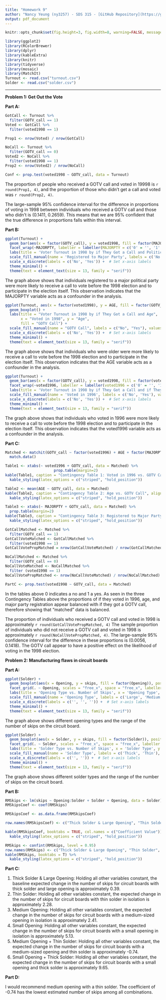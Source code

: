 ```yaml
---
title: "Homework 9"
author: "Nancy Yeung (ny3257) - SDS 315 - [GitHub Repository](https://github.com/0NancyYeung0/Homework9.git)"
output: pdf_document
---
```

\vspace{-1cm}

```r
knitr::opts_chunk$set(fig.height=3, fig.width=8, warning=FALSE, message=FALSE, echo=FALSE)
```

```r
library(ggplot2)
library(RColorBrewer)
library(dplyr)
library(kableExtra)
library(knitr)
library(tidyverse)
library(mosaic)
library(MatchIt)
Turnout <- read.csv("turnout.csv")
Solder <- read.csv("solder.csv")
```
------------------------------------------------------------------------
\begingroup
\fontsize{12}{14}\selectfont
**Problem 1: Get Out the Vote**
\endgroup

\begingroup
\fontsize{10}{12}\selectfont
**Part A:**
\endgroup

```r
GotCall <- Turnout %>%
  filter(GOTV_call == 1)
Voted <- GotCall %>%
  filter(voted1998 == 1)

Prop1 <- nrow(Voted) / nrow(GotCall)

NoCall <- Turnout %>%
  filter(GOTV_call == 0)
Voted2 <- NoCall %>%
  filter(voted1998 == 1)
Prop2 <- nrow(Voted2) / nrow(NoCall)

Conf <- prop.test(voted1998 ~ GOTV_call, data = Turnout)
```

The proportion of people who received a GOTV call and voted in 19998 is `r round(Prop1, 4)`, and the proportion of those who didn't get a call and voted was `r round(Prop2, 4)`.

The large-sample 95% confidence interval for the difference in proportions of voting in 1998 between individuals who received a GOTV call and those who didn't is (0.1411, 0.2659). This means that we are 95% confident that the true difference in proportions falls within this interval.

\begingroup
\fontsize{10}{12}\selectfont
**Part B:**
\endgroup

```r
ggplot(Turnout) + 
  geom_bar(aes(x = factor(GOTV_call), y = voted1998, fill = factor(MAJORPTY)), stat = "identity") +
  facet_wrap(~MAJORPTY, labeller = labeller(MAJORPTY = c('0' = '', '1' = ''))) + 
  labs(title = 'Voter Turnout in 1998 by if They Got a Call and Political Party Registration', x = 'Got Call to Vote', y = 'Number of Voters in 1998', fill = 'Political Party') + 
  scale_fill_manual(name = 'Registered to Major Party', labels = c('No', 'Yes'), values = c('pink', 'skyblue')) + 
  scale_x_discrete(labels = c('No', 'Yes')) +  # Set x-axis labels
  theme_minimal() + 
  theme(text = element_text(size = 13, family = "serif"))
```

The graph above shows that individuals registered to a major political party were more likely to receive a call to vote before the 1998 election and to participate in the election itself. This observation indicates that the MAJORPTY variable acts as a confounder in the analysis.

```r
ggplot(Turnout, aes(x = factor(voted1998), y = AGE, fill = factor(GOTV_call))) +
  geom_boxplot() +
  labs(title = "Voter Turnout in 1998 by if They Got a Call and Age",
       x = "Voted in 1998", y = "Age",
       fill = "GOTV Call") +
  scale_fill_manual(name = "GOTV Call", labels = c("No", "Yes"), values = c("skyblue", "pink")) + 
  scale_x_discrete(labels = c('No', 'Yes')) +  # Set x-axis labels
  theme_minimal() + 
  theme(text = element_text(size = 13, family = "serif"))
```

The graph above shows that individuals who were older were more likely to receive a call to vote before the 1998 election and to participate in the election itself. This observation indicates that the AGE variable acts as a confounder in the analysis.

```r
ggplot(Turnout) + 
  geom_bar(aes(x = factor(GOTV_call), y = voted1998, fill = factor(voted1996)), stat = "identity") +
  facet_wrap(~voted1996, labeller = labeller(voted1996 = c('0' = '', '1' = ''))) + 
  labs(title = 'Voter Turnout in 1998 by if They Got a Call and if They Voted in 1996', x = 'Got Call to Vote', y = 'Number of Voters in 1998', fill = 'Voted in 1996') + 
  scale_fill_manual(name = 'Voted in 1996', labels = c('No', 'Yes'), values = c('pink', 'skyblue')) + 
  scale_x_discrete(labels = c('No', 'Yes')) +  # Set x-axis labels
  theme_minimal() + 
  theme(text = element_text(size = 13, family = "serif"))
```

The graph above shows that individuals who voted in 1996 were more likely to receive a call to vote before the 1998 election and to participate in the election itself. This observation indicates that the voted1996 variable acts as a confounder in the analysis.

\begingroup
\fontsize{10}{12}\selectfont
**Part C:**
\endgroup

```r
Matched <- matchit(GOTV_call ~ factor(voted1996) + AGE + factor(MAJORPTY), data = Turnout, ratio = 5) %>%
  match.data()

Table1 <- xtabs(~ voted1996 + GOTV_call, data = Matched) %>%
                      prop.table(margin=2)
kable(Table1, caption = "Contingency Table 1: Voted in 1996 vs. GOTV Call", align = "c", booktabs = T) %>% 
  kable_styling(latex_options = c("striped", "hold_position"))

Table2 <- mean(AGE ~ GOTV_call, data = Matched)
kable(Table2, caption = "Contingency Table 2: Age vs. GOTV Call", align = "c", booktabs = T, col.names = c("Mean")) %>% 
  kable_styling(latex_options = c("striped", "hold_position"))

Table3 <- xtabs(~ MAJORPTY + GOTV_call, data = Matched) %>%
  prop.table(margin=2)
kable(Table3, caption = "Contingency Table 3: Registered to Major Party vs. GOTV Call", align = "c", booktabs = T) %>% 
  kable_styling(latex_options = c("striped", "hold_position"))

GotCallMatched <- Matched %>%
  filter(GOTV_call == 1)
GotCallVoteMatched <- GotCallMatched %>%
  filter(voted1998 == 1)
GotCallVotePropMatched = nrow(GotCallVoteMatched) / nrow(GotCallMatched)

NoCallMatched <- Matched %>%
  filter(GOTV_call == 0)
NoCallVoteMatched <- NoCallMatched %>%
  filter (voted1998 == 1)
NoCallVotePropMatched <- nrow(NoCallVoteMatched) / nrow(NoCallMatched)

PartC <- prop.test(voted1998 ~ GOTV_call, data = Matched)
```

In the tables above 0 indicates a no and 1 a yes. As seen in the three Contingency Tables above the proportions of if they voted in 1996, age, and major party registration appear balanced with if they got a GOTV call, therefore showing that "matched" data is balanced.

The proportion of individuals who received a GOTV call and voted in 1998 is approximately `r round(GotCallVotePropMatched, 4)` The sample proportion of individuals who did not receive a GOTV call and voted in 1998 is approximately `r round(NoCallVotePropMatched, 4)`. The large-sample 95% confidence interval for the difference in these proportions is (0.0056, 0.1418). The GOTV call appear to have a positive effect on the likelihood of voting in the 1998 election. 

\newpage

\begingroup
\fontsize{12}{14}\selectfont
**Problem 2: Manufacturing flaws in circuit boards**
\endgroup

\begingroup
\fontsize{10}{12}\selectfont
**Part A:**
\endgroup

```r
ggplot(Solder) + 
  geom_boxplot(aes(x = Opening, y = skips, fill = factor(Opening)), position = "dodge") +
  facet_grid(. ~ Opening, scales = "free_x", space = "free_x", labeller = labeller(Opening = c('L' = '', 'M' = '', 'S' = ''))) + 
  labs(title = 'Opening Type vs. Number of Skips', x = 'Opening Type', y = 'Number of Skips', fill = 'Opening Type') + 
  scale_fill_manual(name = 'Opening Type', labels = c('Large', 'Medium', 'Small'), values = c('skyblue', 'pink', 'violet')) +
  scale_x_discrete(labels = c('', '', '')) +  # Set x-axis labels
  theme_minimal() + 
  theme(text = element_text(size = 13, family = "serif"))
```

The graph above shows different opening types and the range of the number of skips on the circuit board.

```r
ggplot(Solder) + 
  geom_boxplot(aes(x = Solder, y = skips, fill = factor(Solder)), position = "dodge") +
  facet_grid(. ~ Solder, scales = "free_x", space = "free_x", labeller = labeller(Solder = c('Thick' = '', 'Thin' = ''))) + 
  labs(title = 'Solder Type vs. Number of Skips', x = 'Solder Type', y = 'Number of Skips', fill = 'Opening Type') + 
  scale_fill_manual(name = 'Solder Type', labels = c('Thick', 'Thin'), values = c('skyblue', 'pink')) +
  scale_x_discrete(labels = c('', '')) +  # Set x-axis labels
  theme_minimal() + 
  theme(text = element_text(size = 13, family = "serif"))
```

The graph above shows different solder types and the range of the number of skips on the circuit board.

\begingroup
\fontsize{10}{12}\selectfont
**Part B:**
\endgroup

```r
RMSkips <- lm(skips ~ Opening:Solder + Solder + Opening, data = Solder) 
RMSkipsCoef <- coef(RMSkips) 

RMSkipsCoef <- as.data.frame(RMSkipsCoef)

row.names(RMSkipsCoef) <- c("Thick Solder & Large Opening", "Thin Solder", "Medium Opening", "Small Opening", "Medium Opening + Thin Solder", "Small Opening + Thick Solder")

kable(RMSkipsCoef, booktabs = TRUE, col.names = c("Coefficient Value")) %>%
  kable_styling(latex_options = c("striped", "hold_position"))

RMSkips <- confint(RMSkips, level = 0.95)
row.names(RMSkips) <- c("Thick Solder & Large Opening", "Thin Solder", "Medium Opening", "Small Opening", "Medium Opening + Thin Solder", "Small Opening + Thick Solder")
kable(RMSkips, booktabs = T) %>% 
  kable_styling(latex_options = c("striped", "hold_position"))
```

\newpage

\begingroup
\fontsize{10}{12}\selectfont
**Part C:**
\endgroup

1. Thick Solder & Large Opening: Holding all other variables constant, the baseline expected change in the number of skips for circuit boards with thick solder and large opening is approximately 0.39.
2. Thin Solder: Holding all other variables constant, the expected change in the number of skips for circuit boards with thin solder in isolation is approximately 2.28.
3. Medium Opening: Holding all other variables constant, the expected change in the number of skips for circuit boards with a medium-sized opening in isolation is approximately 2.41.
4. Small Opening: Holding all other variables constant, the expected change in the number of skips for circuit boards with a small opening in isolation is approximately 5.13.
5. Medium Opening + Thin Solder: Holding all other variables constant, the expected change in the number of skips for circuit boards with a medium-sized opening and thin solder is approximately -0.74.
6. Small Opening + Thick Solder: Holding all other variables constant, the expected change in the number of skips for circuit boards with a small opening and thick solder is approximately 9.65.

\begingroup
\fontsize{10}{12}\selectfont
**Part D:**
\endgroup

I would recommend medium opening with a thin solder. The coefficient of -0.74 has the lowest estimated number of skips among all combinations.
